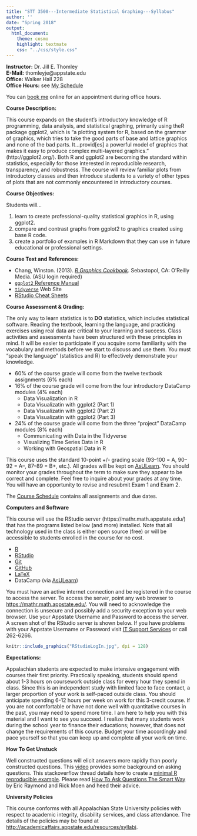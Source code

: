 ```yaml
---
title: "STT 3500---Intermediate Statistical Graphing---Syllabus"
author: ''
date: "Spring 2018"
output: 
  html_document: 
    theme: cosmo
    highlight: textmate
    css: "../css/style.css"
---
```


**Instructor:**    Dr. Jill E. Thomley  
**E-Mail:**        thomleyje@appstate.edu  
**Office:**        Walker Hall 228  
**Office Hours:**  see [My Schedule](https://jillthomley.github.io/schedule.html)

You can [book me](https://thomleyje.youcanbook.me/) online for an appointment during office hours.


**Course Description:**  

This course expands on the student's introductory knowledge of R programming, data analysis, and  statistical graphing, primarily using theR package ggplot2, which is "a plotting system for R, based on the grammar of graphics, which tries to take the good parts of base and lattice graphics and none of the bad parts. It...provid[es] a powerful model of graphics that makes it easy to produce complex multi-layered graphics." (http://ggplot2.org/). Both R and ggplot2 are becoming the standard within statistics, especially for those interested in reproducible research, transparency, and robustness. The course will review familiar plots from introductory classes and then introduce students to a variety of other types of plots that are not commonly encountered in introductory courses. 


**Course Objectives:**

Students will...

(1) learn to create professional-quality statistical graphics in R, using ggplot2.
(2) compare and contrast graphs from ggplot2 to graphics created using base R code.
(3) create a portfolio of examples in R Markdown that they can use in future educational or professional settings. 


**Course Text and References:**

* Chang, Winston. (2013). _[R Graphics Cookbook](http://proquest.safaribooksonline.com.proxy006.nclive.org/9781449363086?uicode=appstate)_. Sebastopol, CA: O'Reilly Media. (ASU login required)
* [`ggplot2` Reference Manual ](https://cran.r-project.org/web/packages/ggplot2/ggplot2.pdf)
* [`tidyverse`](https://www.tidyverse.org/) Web Site
* [RStudio Cheat Sheets](https://www.rstudio.com/resources/cheatsheets/)


**Course Assessment & Grading:**

The only way to learn statistics is to **DO** statistics, which includes statistical software. Reading the textbook, learning the language, and practicing exercises using real data are critical to your learning and success. Class activities and assessments have been structured with these principles in mind. It will be easier to participate if you acquire some familiarity with the vocabulary and methods before we start to discuss and use them. You must "speak the language" (statistics and R) to effectively demonstrate your knowledge.  

*  60% of the course grade will come from the twelve textbook assignments (6% each)
*  16% of the course grade will come from the four introductory DataCamp modules (4% each)
     + Data Visualization in R
     + Data Visualizatin with ggplot2 (Part 1)
     + Data Visualizatin with ggplot2 (Part 2)
     + Data Visualizatin with ggplot2 (Part 3)
*  24% of the course grade will come from the three "project" DataCamp modules (8% each)
     + Communicating with Data in the Tidyverse
     + Visualizing Time Series Data in R
     + Working with Geospatial Data in R

This course uses the standard 10-point +/- grading scale (93--100 = A, 90--92 = A--, 87--89 = B+, etc.). All grades will be kept on [AsULearn](https://asulearn.appstate.edu/). You should monitor your grades throughout the term to make sure they appear to be correct and complete. Feel free to inquire about your grades at any time. You will have an opportunity to revise and resubmit Exam 1 and Exam 2.

The [Course Schedule](../CoursePacing/CoursePacingS2018.html) contains all assignments and due dates.


**Computers and Software**

This course will use the RStudio server  (https://mathr.math.appstate.edu/) that has the programs listed below (and more) installed. Note that all technology used in the class is either open source (free) or will be accessible to students enrolled in the course for no cost.

* [R](https://cran.r-project.org) 
* [RStudio](https://www.rstudio.com/products/rstudio/download/)
* [Git](https://git-scm.com/downloads) 
* [GitHub](https://github.com)
* [LaTeX](https://www.ctan.org/starter)
* DataCamp (via [AsULearn](https://asulearn.appstate.edu/my/))

You must have an active internet connection and be registered in the course to access the server. To access the server, point any web browser to <https://mathr.math.appstate.edu/>.  You will need to acknowledge the connection is unsecure and possibly add a security exception to your web browser. Use your Appstate Username and Password to access the server.  A screen shot of the RStudio server is shown below. If you have problems with your Appstate Username or Password visit [IT Support Services](http://support.appstate.edu/) or call 262-6266.

```r
knitr::include_graphics("RStudioLogIn.jpg", dpi = 128)
```


**Expectations:**  

Appalachian students are expected to make intensive engagement with courses their first priority. Practically speaking, students should spend about 1-3 hours on coursework outside class for every hour they spend in class. Since this is an independent study with limited face to face contact, a larger proportion of your work is self-paced outside class. You should anticipate spending 6-12 hours per week on work for this 3-credit course. If you are not comfortable or have not done well with quantitative courses in the past, you may need to spend more time. I am here to help you with this material and I want to see you succeed. I realize that many students work during the school year to finance their educations; however, that does not change the requirements of this course. Budget your time accordingly and pace yourself so that you can keep up and complete all your work on time. 


**How To Get Unstuck**

Well constructed questions will elicit answers more rapidly than poorly constructed questions.  This [video](https://www.youtube.com/watch?v=ZFaWxxzouCY&list=PLjTlxb-wKvXNSDfcKPFH2gzHGyjpeCZmJ&index=3) provides some background on asking questions.  This stackoverflow thread details how to create a [minimal R reproducible example](http://stackoverflow.com/questions/5963269/how-to-make-a-great-r-reproducible-example/5963610#5963610). Please read [How To Ask Questions The Smart Way](http://www.catb.org/~esr/faqs/smart-questions.html) by Eric Raymond and Rick Moen and heed their advice.


**University Policies**

This course conforms with all Appalachian State University policies with respect to academic integrity, disability services, and class attendance.  The details of the policies may be found at <http://academicaffairs.appstate.edu/resources/syllabi>.



